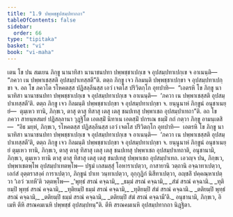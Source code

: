 ```yaml
---
title: "1.9 ปพฺพชฺชูปสมฺปทากถา"
tableOfContents: false
sidebar:
  order: 66
type: "tipitaka"
basket: "vi"
book: "vi-maha"
---
```



<DynamicBreadcrumb />

<Division number="34" book="vi-maha">

<Paragraph number="139" book="vi-maha">
เตน โข ปน สมเยน ภิกฺขู นานาทิสา นานาชนปทา ปพฺพชฺชาเปกฺเข จ อุปสมฺปทาเปกฺเข จ อาเนนฺติ—  “ภควา เน ปพฺพาเชสฺสติ อุปสมฺปาเทสฺสตี”ติ. ตตฺถ ภิกฺขู เจว กิลมนฺติ ปพฺพชฺชาเปกฺขา จ อุปสมฺปทาเปกฺขา จ. อถ โข ภควโต รโหคตสฺส ปฏิสลฺลีนสฺส เอวํ เจตโส ปริวิตกฺโก อุทปาทิ—  “เอตรหิ โข ภิกฺขู นานาทิสา นานาชนปทา ปพฺพชฺชาเปกฺเข จ อุปสมฺปทาเปกฺเข จ อาเนนฺติ—  ‘ภควา เน ปพฺพาเชสฺสติ อุปสมฺปาเทสฺสตี’ติ. ตตฺถ ภิกฺขู เจว กิลมนฺติ ปพฺพชฺชาเปกฺขา จ อุปสมฺปทาเปกฺขา จ. ยนฺนูนาหํ ภิกฺขูนํ อนุชาเนยฺยํ—  ตุมฺเหว ทานิ, ภิกฺขเว, ตาสุ ตาสุ ทิสาสุ เตสุ เตสุ ชนปเทสุ ปพฺพาเชถ อุปสมฺปาเทถา”ติ.
</Paragraph>

<Paragraph number="140" book="vi-maha">
อถ โข ภควา สายนฺหสมยํ ปฏิสลฺลานา วุฏฺฐิโต เอตสฺมิํ นิทาเน เอตสฺมิํ ปกรเณ ธมฺมิํ กถํ กตฺวา ภิกฺขู อามนฺเตสิ—  “อิธ มยฺหํ, ภิกฺขเว, รโหคตสฺส ปฏิสลฺลีนสฺส เอวํ เจตโส ปริวิตกฺโก อุทปาทิ—  เอตรหิ โข ภิกฺขู นานาทิสา นานาชนปทา ปพฺพชฺชาเปกฺเข จ อุปสมฺปทาเปกฺเข จ อาเนนฺติ—  ‘ภควา เน ปพฺพาเชสฺสติ อุปสมฺปาเทสฺสตี’ติ, ตตฺถ ภิกฺขู เจว กิลมนฺติ ปพฺพชฺชาเปกฺขา จ อุปสมฺปทาเปกฺขา จ. ยนฺนูนาหํ ภิกฺขูนํ อนุชาเนยฺยํ ตุมฺเหว ทานิ, ภิกฺขเว, ตาสุ ตาสุ ทิสาสุ เตสุ เตสุ ชนปเทสุ ปพฺพาเชถ อุปสมฺปาเทถาติ, อนุชานามิ, ภิกฺขเว, ตุมฺเหว ทานิ ตาสุ ตาสุ ทิสาสุ เตสุ เตสุ ชนปเทสุ ปพฺพาเชถ อุปสมฺปาเทถ. เอวญฺจ ปน, ภิกฺขเว, ปพฺพาเชตพฺโพ อุปสมฺปาเทตพฺโพ—
</Paragraph>

<Paragraph number="141" book="vi-maha">
ปฐมํ เกสมสฺสุํ โอหาราเปตฺวา, กาสายานิ วตฺถานิ อจฺฉาทาเปตฺวา, เอกํสํ อุตฺตราสงฺคํ การาเปตฺวา, ภิกฺขูนํ ปาเท วนฺทาเปตฺวา, อุกฺกุฏิกํ นิสีทาเปตฺวา, อญฺชลิํ ปคฺคณฺหาเปตฺวา ‘เอวํ วเทหี’ติ วตฺตพฺโพ—
</Paragraph>

<Paragraph number="142" type="verses" book="vi-maha">
_‘พุทฺธํ สรณํ คจฺฉามิ,_  
_ธมฺมํ สรณํ คจฺฉามิ,_  
_สํฆํ สรณํ คจฺฉามิ._  

</Paragraph>

<Paragraph number="143" type="verses" book="vi-maha">
_ทุติยมฺปิ พุทฺธํ สรณํ คจฺฉามิ,_  
_ทุติยมฺปิ ธมฺมํ สรณํ คจฺฉามิ,_  
_ทุติยมฺปิ สํฆํ สรณํ คจฺฉามิ._  

</Paragraph>

<Paragraph number="144" type="verses" book="vi-maha">
_ตติยมฺปิ พุทฺธํ สรณํ คจฺฉามิ,_  
_ตติยมฺปิ ธมฺมํ สรณํ คจฺฉามิ,_  
_ตติยมฺปิ สํฆํ สรณํ คจฺฉามี’ติ._  

</Paragraph>

<Paragraph number="145" book="vi-maha">
อนุชานามิ, ภิกฺขเว, อิเมหิ ตีหิ สรณคมเนหิ ปพฺพชฺชํ อุปสมฺปทนฺ”ติ.

</Paragraph>
</Division>

<Paragraph number="146" type="center" book="vi-maha">
ตีหิ สรณคมเนหิ อุปสมฺปทากถา นิฏฺฐิตา.
</Paragraph>